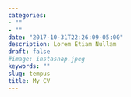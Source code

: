 ```yaml
---
categories:
- ""
- ""
date: "2017-10-31T22:26:09-05:00"
description: Lorem Etiam Nullam
draft: false
#image: instasnap.jpeg
keywords: ""
slug: tempus
title: My CV
---
```




